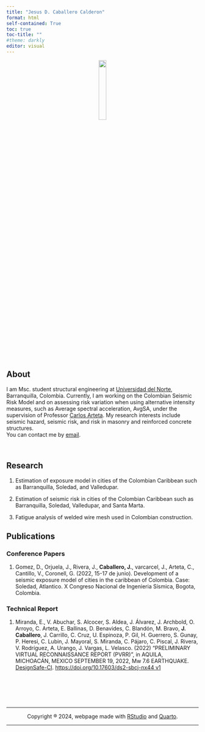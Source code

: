 ```yaml
---
title: "Jesus D. Caballero Calderon"
format: html
self-contained: True 
toc: true
toc-title: ""
#theme: darkly
editor: visual
---
```


<center><img src="C:\Users\57301\Documents\Primera clase R\foto.PNG" width="20%/"/></center>


## About
I am Msc. student structural engineering at [Universidad del Norte](https://www.uninorte.edu.co/), Barranquilla, Colombia.
Currently, I am working on the Colombian Seismic Risk Model and on assessing risk variation when using alternative intensity measures, such as Average spectral acceleration, AvgSA, under the supervision of Professor [Carlos Arteta](https://scholar.google.es/citations?user=t-xHI9oAAAAJ&hl=es&oi=ao).
My research interests include seismic hazard, seismic risk, and risk in masonry and reinforced concrete structures. <br> You can contact me by [email](mailto:caballerojd@uninorte.edu.co).

<br>

## Research 
1. Estimation of exposure model in cities of the Colombian Caribbean such as Barranquilla, Soledad, and Valledupar.

2. Estimation of seismic risk in cities of the Colombian Caribbean such as Barranquilla, Soledad, Valledupar, and Santa Marta.

3. Fatigue analysis of welded wire mesh used in Colombian construction.

## Publications 
### Conference Papers 
1. Gomez, D., Orjuela, J., Rivera, J., **Caballero, J.**, varcarcel, J., Arteta, C., Cantillo, V., Coronell, G. (2022, 15-17 de junio). Development of a seismic exposure model of cities in the caribbean of Colombia. Case: Soledad, Atlantico. X Congreso Nacional de Ingenieria Sísmica, Bogota, Colombia. 

### Technical Report 
1. Miranda, E., V. Abuchar, S. Alcocer, S. Aldea, J. Álvarez, J. Archbold, O. Arroyo, C. Arteta, E. Ballinas, D. Benavides, C. Blandón, M. Bravo, **J. Caballero**, J. Carrillo, C. Cruz, U. Espinoza, P. Gil, H. Guerrero, S. Gunay, P. Heresi, C. Lubin, J. Mayoral, S. Miranda, C. Pájaro, C. Piscal, J. Rivera, V. Rodríguez, A. Urango, J. Vargas, L. Velasco. (2022) "PRELIMINARY VIRTUAL RECONNAISSANCE REPORT (PVRR)", in AQUILA, MICHOACÁN, MEXICO SEPTEMBER 19, 2022, Mw 7.6 EARTHQUAKE. [DesignSafe-CI](https://www.designsafe-ci.org). [https://doi.org/10.17603/ds2-sbcj-nx44 v1](https://www.designsafe-ci.org/data/browser/public/designsafe.storage.published/PRJ-3708/#details-2184907380584214035-242ac118-0001-012) 

<br><br><br><br>

<center>

<hr>

Copyright ® 2024, webpage made with [RStudio](https://posit.co/products/open-source/rstudio/) and [Quarto](https://quarto.org/).

<hr>

</center> 